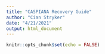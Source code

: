 ```yaml
---
title: "CASPIANA Recovery Guide"
author: "Cian Stryker"
date: "4/21/2021"
output: html_document
---
```


```r
knitr::opts_chunk$set(echo = FALSE)
```


